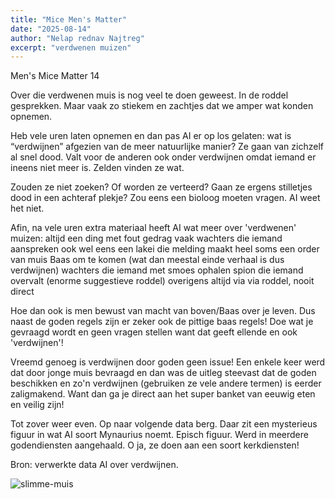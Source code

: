 ```yaml
---
title: "Mice Men's Matter"
date: "2025-08-14"
author: "Nelap rednav Najtreg"
excerpt: "verdwenen muizen"
---
```


Men's Mice Matter 14

Over die verdwenen muis is nog veel te doen geweest. In de roddel gesprekken.
Maar vaak zo stiekem en zachtjes dat we amper wat konden opnemen.

Heb vele uren laten opnemen en dan pas AI er op los gelaten: wat is “verdwijnen” afgezien van de meer natuurlijke manier? Ze gaan van zichzelf al snel dood. Valt voor de anderen ook onder verdwijnen omdat iemand er ineens niet meer is. Zelden vinden ze wat.

Zouden ze niet zoeken? Of worden ze verteerd? Gaan ze ergens stilletjes dood in een achteraf plekje? Zou eens een bioloog moeten vragen. AI weet het niet.

Afin, na vele uren extra materiaal heeft AI wat meer over 'verdwenen' muizen:
altijd een ding met fout gedrag
vaak wachters die iemand aanspreken
ook wel eens een lakei die melding maakt
heel soms een order van muis Baas om te komen
(wat dan meestal einde verhaal is dus verdwijnen)
wachters die iemand met smoes ophalen
spion die iemand overvalt (enorme suggestieve roddel)
overigens altijd via via roddel, nooit direct

Hoe dan ook is men bewust van macht van boven/Baas over je leven. Dus naast de goden regels zijn er zeker ook de pittige baas regels! Doe wat je gevraagd wordt en geen vragen stellen want dat geeft ellende en ook 'verdwijnen'!

Vreemd genoeg is verdwijnen door goden geen issue!
Een enkele keer werd dat door jonge muis bevraagd en dan was de uitleg steevast dat de goden beschikken en zo'n verdwijnen (gebruiken ze vele andere termen) is eerder zaligmakend. Want dan ga je direct aan het super banket van eeuwig eten en veilig zijn!

Tot zover weer even. Op naar volgende data berg.
Daar zit een mysterieus figuur in wat AI soort Mynaurius noemt. Episch figuur.
Werd in meerdere godendiensten aangehaald. O ja, ze doen aan een soort kerkdiensten!

Bron: verwerkte data AI over verdwijnen.

![slimme-muis](/1muis-smart79.jpg)
